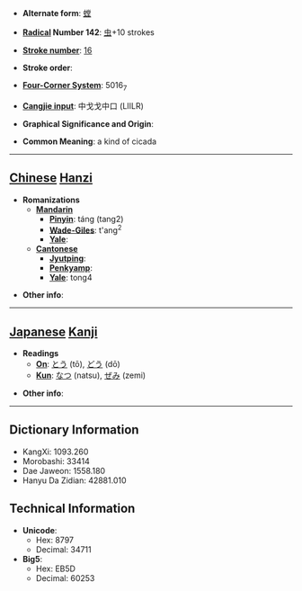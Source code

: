 * '''Alternate form''': [[螳]]

* '''[[Wiktionary:Chinese radical index| Radical]] Number 142''': [[Wiktionary:Chinese radical index 虫|虫]]+10 strokes

* '''[[Wiktionary:Chinese total strokes index|Stroke number]]''': [[Wiktionary:Chinese total strokes index 16|16]]

* '''Stroke order''': 

* '''[[Wiktionary:Chinese four corner index|Four-Corner System]]''': 5016<sub>7</sub>

* '''[[Wiktionary:Chinese Cangjie index|Cangjie input]]''': 中戈戈中口 (LIILR)

* '''Graphical Significance and Origin''': 

* '''Common Meaning''': a kind of cicada

----

== [[Chinese]] [[Hanzi]] ==

* '''Romanizations'''
** '''[[Mandarin]]'''
*** '''[[Pinyin]]''': táng (tang2)
*** '''[[Wade-Giles]]''': t'ang<sup>2</sup>
*** '''[[Yale]]''': 
** '''[[Cantonese]]'''
*** '''[[Jyutping]]''':
*** '''[[Penkyamp]]''': 
*** '''[[Yale]]''': tong4

* '''Other info''': 

----

== [[Japanese]] [[Kanji]] ==

* '''Readings'''
** '''[[On]]''': [[とう]] (tō), [[どう]] (dō)
** '''[[Kun]]''': [[なつ]] (natsu), [[ぜみ]] (zemi)

* '''Other info''':  

----

== Dictionary Information ==

* KangXi: 1093.260
* Morobashi: 33414
* Dae Jaweon: 1558.180
* Hanyu Da Zidian: 42881.010

== Technical Information ==

* '''Unicode''':
** Hex: 8797
** Decimal: 34711
* '''Big5''':
** Hex: EB5D
** Decimal: 60253